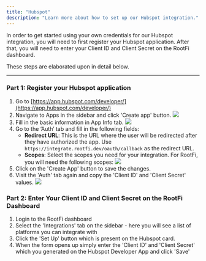 ```yaml
---
title: "Hubspot"
description: "Learn more about how to set up our Hubspot integration."
---
```


In order to get started using your own credentials for our Hubspot integration, you will need to first register your Hubspot application. After that, you will need to enter your Client ID and Client Secret on the RootFi dashboard.

These steps are elaborated upon in detail below.

---

### Part 1: Register your Hubspot application

1. Go to [https://app.hubspot.com/developer/](https://app.hubspot.com/developer/)
2. Navigate to Apps in the sidebar and click 'Create app' button.
   ![](/images/crm/hubspot/create-app-button.png)
3. Fill in the basic information in App Info tab.
   ![](/images/crm/hubspot/basic_info.png)
4. Go to the ‘Auth’ tab and fill in the following fields:
   - **Redirect URL**: This is the URL where the user will be redirected after they have authorized the app. Use `https://integrate.rootfi.dev/oauth/callback` as the redirect URL.
   - **Scopes**: Select the scopes you need for your integration. For RootFi, you will need the following scopes:
     ![](/images/crm/hubspot/scopes_list.png)
5. Click on the 'Create App' button to save the changes.
6. Visit the 'Auth' tab again and copy the 'Client ID' and 'Client Secret' values.
   ![](/images/crm/hubspot/auth_cred.png)

### Part 2: Enter Your Client ID and Client Secret on the RootFi Dashboard

1. Login to the RootFi dashboard
2. Select the 'Integrations' tab on the sidebar - here you will see a list of platforms you can integrate with
3. Click the 'Set Up' button which is present on the Hubspot card.
4. When the form opens up simply enter the 'Client ID' and 'Client Secret' which you generated on the Hubspot Developer App and click 'Save'
